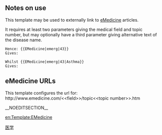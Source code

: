 <includeonly><!-- 在這裡加入模板的保護標識 --></includeonly><noinclude>{{Documentation subpage}}</noinclude>
<!-- 在本行下編輯模板說明 -->
==Notes on use==

This template may be used to externally link to [[eMedicine]] articles.

It requires at least two parameters giving the medical field and topic number, but may optionally have a third parameter giving alternative text of the disease name.

 Hence: <nowiki>{{EMedicine|emerg|43}}</nowiki>
 Gives: {{EMedicine|emerg|43}}

 Whilst <nowiki>{{EMedicine|emerg|43|Asthma}}</nowiki>
 Gives: {{EMedicine|emerg|43|Asthma}}


==eMedicine URLs==
This template configures the url for: <nowiki>http://www.emedicine.com/<<field>>/topic<<topic number>>.htm</nowiki>


__NOEDITSECTION__

<!--
==See also==
* -->

<includeonly>
<!-- ADD CATEGORIES BELOW THIS LINE -->
[[Category:醫學模板|{{PAGENAME}}]]
[[Category:外部资源模板|医学]]

<!-- ADD INTERWIKIS BELOW THIS LINE -->
[[en:Template:EMedicine]]
</includeonly>